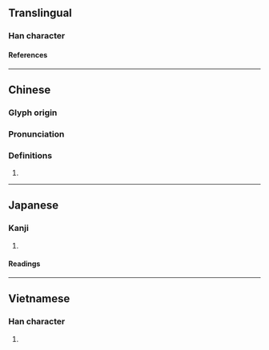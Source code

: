 {{character info/new}}
==Translingual==

===Han character===
{{Han char|rn=75|rad=木|as=06|sn=10|four=44911|canj=DJKP|ids=⿰[[木]][[老]]}}

====References====
{{Han ref|kx=0523.230|dkj=14736|dj=0912.010|hdz=21194.050|uh=6833}}

----

==Chinese==
{{zh-forms}}

===Glyph origin===
{{Han etym}}

===Pronunciation===
{{zh-pron
|m=lǎo
|c=lou5
|mc=y
|oc=y
|ma=
|cat=n
}}

===Definitions===
{{zh-hanzi}}

# {{zh-only|栲栳|[[round]]-[[bottomed]] [[basket]] made of [[willow]] or [[bamboo]] [[strip]]s}}

----

==Japanese==

===Kanji===
{{ja-kanji|grade=|rs=木06}}

# {{defn|lang=ja|sort=木06}}

====Readings====
{{ja-readings
|on=ろう
}}

----

==Vietnamese==

===Han character===
{{vi-readings|rs=木06|reading=lão}}

# {{defn|lang=vi|sort=木06}}

{{cln|vi|Han tu}}